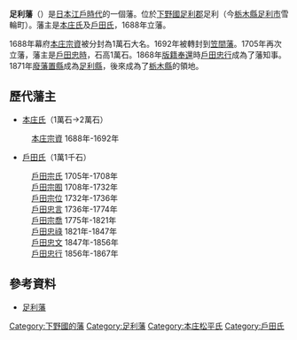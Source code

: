 '''足利藩'''（{{jpn|j=足利藩|hg=あしかがはん|rm=Ashikaga han|f=y}}）是[[日本|日本]][[江戶時代|江戶時代]]的一個藩。位於[[下野國|下野國]][[足利郡|足利郡]]足利（今[[栃木縣|栃木縣]][[足利市|足利市]]雪輪町）。藩主是[[本庄氏|本庄氏]]及[[戶田氏|戶田氏]]，1688年立藩。

1688年幕府[[本庄宗資|本庄宗資]]被分封為1萬石大名。1692年被轉封到[[笠間藩|笠間藩]]。1705年再次立藩，藩主是[[戶田忠時|戶田忠時]]，石高1萬石。1868年[[版籍奉還|版籍奉還]]時[[戶田忠行|戶田忠行]]成為了藩知事。1871年[[廢藩置縣|廢藩置縣]]成為[[足利縣|足利縣]]，後來成為了[[栃木縣|栃木縣]]的領地。

== 歷代藩主 ==
*[[本庄氏|本庄氏]]（1萬石->2萬石）
:[[本庄宗資|本庄宗資]] 1688年-1692年
*[[戶田氏|戶田氏]]（1萬1千石）
:[[戶田宗氏|戶田宗氏]] 1705年-1708年
:[[戶田宗囿|戶田宗囿]] 1708年-1732年
:[[戶田宗位|戶田宗位]] 1732年-1736年
:[[戶田忠言|戶田忠言]] 1736年-1774年
:[[戶田宗喬|戶田宗喬]] 1775年-1821年
:[[戶田忠祿|戶田忠祿]] 1821年-1847年
:[[戶田忠文|戶田忠文]] 1847年-1856年
:[[戶田忠行|戶田忠行]] 1856年-1867年

==參考資料==
*[http://www.asahi-net.or.jp/~me4k-skri/han/kantou/ashikaga.html 足利藩] {{Wayback|url=http://www.asahi-net.or.jp/~me4k-skri/han/kantou/ashikaga.html |date=20120310220011 }}

{{江戶時代的藩}}
[[Category:下野國的藩|Category:下野國的藩]]
[[Category:足利藩|Category:足利藩]]
[[Category:本庄松平氏|Category:本庄松平氏]]
[[Category:戶田氏|Category:戶田氏]]